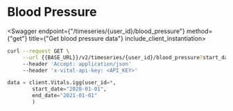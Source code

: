 
# Blood Pressure

<Swagger endpoint={"/timeseries/{user_id}/blood_pressure"} method={"get"} title={"Get blood pressure data"} include_client_instantiation>

```bash
curl --request GET \
     --url {{BASE_URL}}/v2/timeseries/{user_id}/blood_pressure?start_date=2021-01-01&end_date=2021-02-01 \
     --header 'Accept: application/json'
     --header 'x-vital-api-key: <API_KEY>'
```

```python
data = client.Vitals.igg(user_id=*,
        start_date="2020-01-01",
        end_date="2021-01-01"
        )
```

</Swagger>
